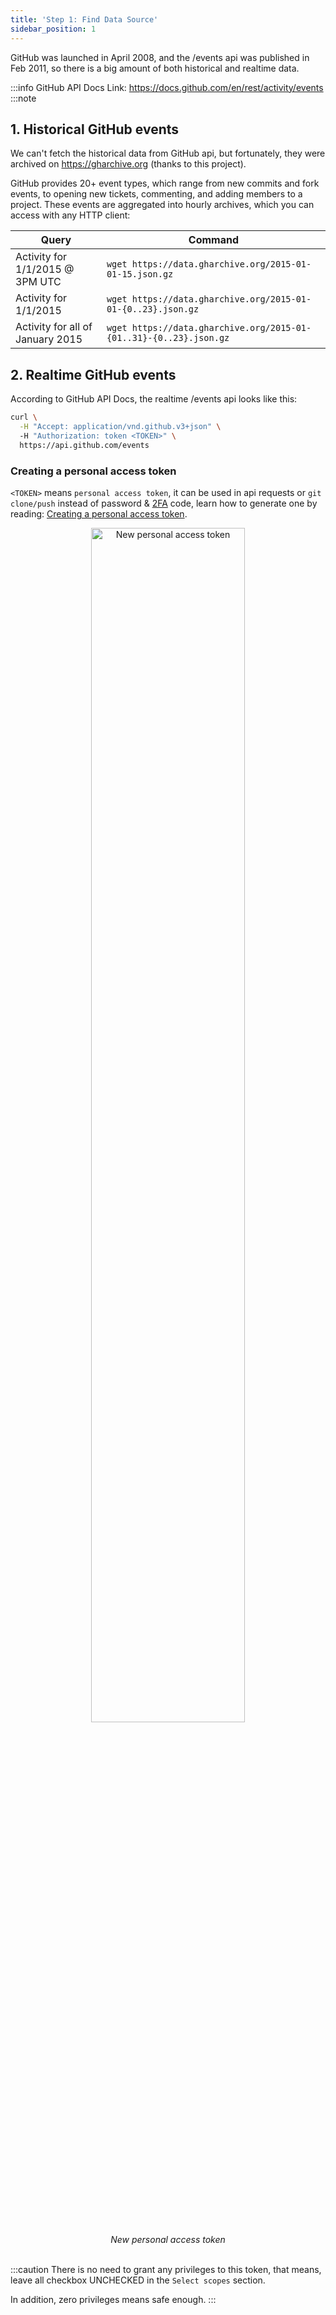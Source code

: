 ```yaml
---
title: 'Step 1: Find Data Source'
sidebar_position: 1
---
```


GitHub was launched in April 2008, and the /events api was published in Feb 2011, so there is a big amount of both historical and realtime data.

:::info GitHub API Docs
Link: https://docs.github.com/en/rest/activity/events
:::note

## 1. Historical GitHub events

We can't fetch the historical data from GitHub api, but fortunately, they were archived on https://gharchive.org (thanks to this project).

GitHub provides 20+ event types, which range from new commits and fork events, to opening new tickets, commenting, and adding members to a project. These events are aggregated into hourly archives, which you can access with any HTTP client:

| Query | Command |
| ---- | ---- |
| Activity for 1/1/2015 @ 3PM UTC |	`wget https://data.gharchive.org/2015-01-01-15.json.gz` |
| Activity for 1/1/2015 | `wget https://data.gharchive.org/2015-01-01-{0..23}.json.gz` |
| Activity for all of January 2015 | `wget https://data.gharchive.org/2015-01-{01..31}-{0..23}.json.gz` |


## 2. Realtime GitHub events

According to GitHub API Docs, the realtime /events api looks like this:

```bash
curl \
  -H "Accept: application/vnd.github.v3+json" \ 
  -H "Authorization: token <TOKEN>" \
  https://api.github.com/events
```

### Creating a personal access token

`<TOKEN>` means `personal access token`, it can be used in api requests or `git clone/push` instead of password & [2FA](https://docs.github.com/en/authentication/securing-your-account-with-two-factor-authentication-2fa/about-two-factor-authentication) code, learn how to generate one by reading: [Creating a personal access token](https://docs.github.com/en/authentication/keeping-your-account-and-data-secure/creating-a-personal-access-token).

<center>
  <img width="70%" src={require('../../img/new-personal-access-token.png').default} alt='New personal access token' />
</center>
<center><i>New personal access token</i></center>

<br />

:::caution
There is no need to grant any privileges to this token, that means, leave all checkbox UNCHECKED in the `Select scopes` section.

In addition, zero privileges means safe enough.
:::
